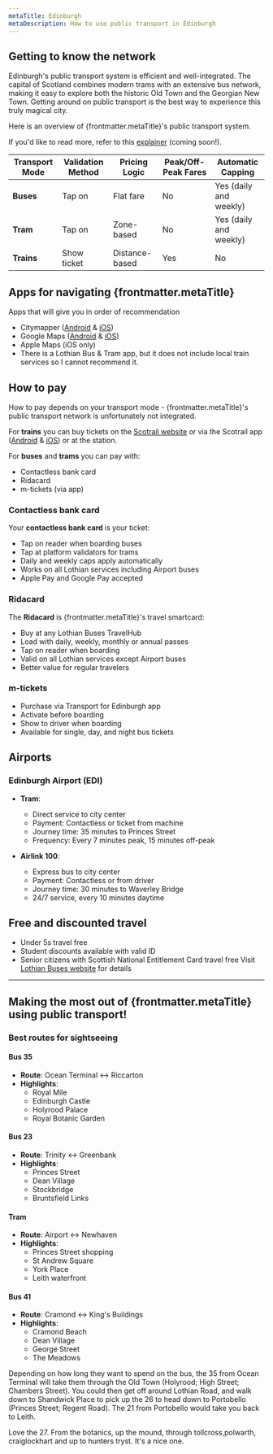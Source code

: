 ```yaml
---
metaTitle: Edinburgh
metaDescription: How to use public transport in Edinburgh
---
```


## Getting to know the network
Edinburgh's public transport system is efficient and well-integrated. 
The capital of Scotland combines modern trams with an extensive bus network, making it easy to explore both the historic Old Town and the Georgian New Town.
Getting around on public transport is the best way to experience this truly magical city.

Here is an overview of {frontmatter.metaTitle}'s public transport system.

If you'd like to read more, refer to this [explainer](URL) (coming soon!).

| **Transport Mode**          | **Validation Method**       | **Pricing Logic**          | **Peak/Off-Peak Fares**         | **Automatic Capping**     |
|-----------------------------|-----------------------------|----------------------------|---------------------------|---------------------------|
| **Buses**                   | Tap on                      | Flat fare                  | No                        | Yes (daily and weekly)    |
| **Tram**                    | Tap on                      | Zone-based                 | No                        | Yes (daily and weekly)    |
| **Trains**                  | Show ticket                 | Distance-based             | Yes                       | No                        |

## Apps for navigating {frontmatter.metaTitle}
Apps that will give you  in order of recommendation
- Citymapper ([Android](https://play.google.com/store/apps/details?id=com.citymapper.app.release&referrer=utm_medium%3Dweb%26utm_source%3Dcmweb%253Adesktop%253Awebapp%253Atopnav) & [iOS](https://apps.apple.com/app/citymapper-all-live-transit/id469463298))
- Google Maps ([Android](https://play.google.com/store/apps/details?id=com.google.android.apps.maps&hl=en) & [iOS](https://apps.apple.com/app/google-maps/id585027354))
- Apple Maps (iOS only)
- There is a Lothian Bus & Tram app, but it does not include local train services so I cannot recommend it. 

## How to pay
How to pay depends on your transport mode - {frontmatter.metaTitle}'s public transport network is unfortunately not integrated.

For **trains** you can buy tickets on the [Scotrail website](https://www.scotrail.co.uk/) or via the Scotrail app ([Android](https://play.google.com/store/apps/details?id=com.firstscotrail&utm_source=global_co&utm_medium=prtnr&utm_content=Mar2515&utm_campaign=PartBadge&pcampaignid=MKT-AC-global-none-all-co-pr-py-PartBadges-Oct1515-1) & [iOS](https://geo.itunes.apple.com/gb/app/scotrail-train-times-tickets/id464015282?mt=8)) or at the station.

For **buses** and **trams** you can pay with:
- Contactless bank card
- Ridacard
- m-tickets (via app)

<div>
<Figure 
  src="/cities/europe/uk/edinburgh/card-reader.jpg"
  alt="Card reader on Edinburgh transport"
  caption="Tap your contactless card or Ridacard on the reader when boarding"
/>
</div>

### Contactless bank card
Your **contactless bank card** is your ticket:
- Tap on reader when boarding buses
- Tap at platform validators for trams
- Daily and weekly caps apply automatically
- Works on all Lothian services including Airport buses
- Apple Pay and Google Pay accepted

### Ridacard
The **Ridacard** is {frontmatter.metaTitle}'s travel smartcard:
- Buy at any Lothian Buses TravelHub
- Load with daily, weekly, monthly or annual passes
- Tap on reader when boarding
- Valid on all Lothian services except Airport buses
- Better value for regular travelers

### m-tickets
- Purchase via Transport for Edinburgh app
- Activate before boarding
- Show to driver when boarding
- Available for single, day, and night bus tickets

## Airports

### Edinburgh Airport (EDI)
- **Tram**:
  - Direct service to city center
  - Payment: Contactless or ticket from machine
  - Journey time: 35 minutes to Princes Street
  - Frequency: Every 7 minutes peak, 15 minutes off-peak
  
- **Airlink 100**:
  - Express bus to city center
  - Payment: Contactless or from driver
  - Journey time: 30 minutes to Waverley Bridge
  - 24/7 service, every 10 minutes daytime

## Free and discounted travel
- Under 5s travel free
- Student discounts available with valid ID
- Senior citizens with Scottish National Entitlement Card travel free
Visit [Lothian Buses website](https://www.lothianbuses.com) for details

---
## Making the most out of {frontmatter.metaTitle} using public transport!

### Best routes for sightseeing

#### **Bus 35**
- **Route**: Ocean Terminal ↔ Riccarton
- **Highlights**:
  - Royal Mile
  - Edinburgh Castle
  - Holyrood Palace
  - Royal Botanic Garden

#### **Bus 23**
- **Route**: Trinity ↔ Greenbank
- **Highlights**:
  - Princes Street
  - Dean Village
  - Stockbridge
  - Bruntsfield Links

#### **Tram**
- **Route**: Airport ↔ Newhaven
- **Highlights**:
  - Princes Street shopping
  - St Andrew Square
  - York Place
  - Leith waterfront

#### **Bus 41**
- **Route**: Cramond ↔ King's Buildings
- **Highlights**:
  - Cramond Beach
  - Dean Village
  - George Street
  - The Meadows


Depending on how long they want to spend on the bus, the 35 from Ocean Terminal will take them through the Old Town (Holyrood; High Street; Chambers Street). You could then get off around Lothian Road, and walk down to Shandwick Place to pick up the 26 to head down to Portobello (Princes Street; Regent Road). The 21 from Portobello would take you back to Leith.

Love the 27. From the botanics, up the mound, through tollcross,polwarth, craiglockhart and up to hunters tryst. It's a nice one.